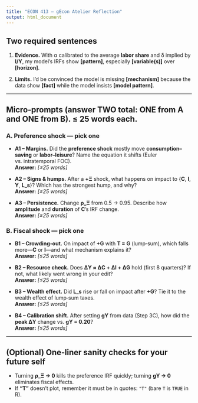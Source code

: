 ```yaml
---
title: "ECON 413 — gEcon Atelier Reflection"
output: html_document
---
```


## Two required sentences

1. **Evidence.** With α calibrated to the average **labor share** and δ implied by **I/Y**, my model’s IRFs show **[pattern]**, especially **[variable(s)]** over **[horizon]**.

2. **Limits.** I’d be convinced the model is missing **[mechanism]** because the data show **[fact]** while the model insists **[model pattern]**.

---

## Micro‑prompts (answer TWO total: ONE from A and ONE from B). ≤ 25 words each.

### A. Preference shock — pick one
- **A1 – Margins.** Did the **preference shock** mostly move **consumption–saving** or **labor–leisure**? Name the equation it shifts (Euler vs. intratemporal FOC).  
  **Answer:** _[≤25 words]_

- **A2 – Signs & humps.** After a **+Ξ** shock, what happens on impact to {**C**, **I**, **Y**, **L_s**}? Which has the strongest hump, and why?  
  **Answer:** _[≤25 words]_

- **A3 – Persistence.** Change **ρ_Ξ** from 0.5 → 0.95. Describe how **amplitude** and **duration** of **C**’s IRF change.  
  **Answer:** _[≤25 words]_

### B. Fiscal shock — pick one
- **B1 – Crowding‑out.** On impact of **+G** with **T = G** (lump‑sum), which falls more—**C** or **I**—and what mechanism explains it?  
  **Answer:** _[≤25 words]_

- **B2 – Resource check.** Does **ΔY ≈ ΔC + ΔI + ΔG** hold (first 8 quarters)? If not, what likely went wrong in your edit?  
  **Answer:** _[≤25 words]_

- **B3 – Wealth effect.** Did **L_s** rise or fall on impact after **+G**? Tie it to the wealth effect of lump‑sum taxes.  
  **Answer:** _[≤25 words]_

- **B4 – Calibration shift.** After setting **gY** from data (Step 3C), how did the **peak ΔY** change vs. **gY = 0.20**?  
  **Answer:** _[≤25 words]_

---

## (Optional) One‑liner sanity checks for your future self
- Turning **ρ_Ξ → 0** kills the preference IRF quickly; turning **gY → 0** eliminates fiscal effects.  
- If **“T”** doesn’t plot, remember it must be in quotes: `"T"` (bare `T` is `TRUE` in R).
